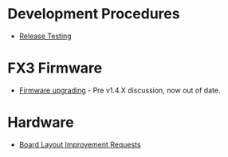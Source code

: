 = Development Procedures =
* [[Release Testing]]

= FX3 Firmware =
* [[Proposal-for-new-FX3-firmware-loading|Firmware upgrading]] - Pre v1.4.X discussion, now out of date.

= Hardware =
* [[Improvement-Requests-for-Board-Layout|Board Layout Improvement Requests]]
